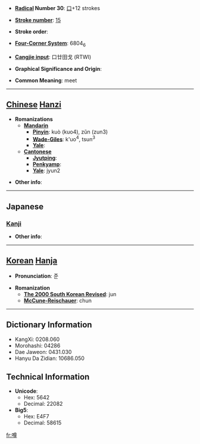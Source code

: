 * '''[[Wiktionary:Chinese radical index| Radical]] Number 30''': [[Wiktionary:Chinese radical index 口|口]]+12 strokes

* '''[[Wiktionary:Chinese total strokes index|Stroke number]]''': [[Wiktionary:Chinese total strokes index 15|15]]

* '''Stroke order''': 

* '''[[Wiktionary:Chinese four corner index|Four-Corner System]]''': 6804<sub>6</sub>

* '''[[Wiktionary:Chinese Cangjie index|Cangjie input]]''': 口廿田戈 (RTWI)

* '''Graphical Significance and Origin''': 

* '''Common Meaning''': meet

----

== [[Chinese]] [[Hanzi]] ==

* '''Romanizations'''
** '''[[Mandarin]]'''
*** '''[[Pinyin]]''': kuò (kuo4), zǔn (zun3)
*** '''[[Wade-Giles]]''': k'uo<sup>4</sup>, tsun<sup>3</sup>
*** '''[[Yale]]''': 
** '''[[Cantonese]]'''
*** '''[[Jyutping]]''':
*** '''[[Penkyamp]]''': 
*** '''[[Yale]]''': jyun2

* '''Other info''': 

----

==Japanese==
===[[Kanji]]===
{{kanji|on readings=[[そん]] (son)
|kun readings=[[うわさ]] (uwasa)
}}

* '''Other info''':  

----

== [[Korean]] [[Hanja]] ==

* '''Pronunciation''': 준

* '''Romanization'''
** '''[[The 2000 South Korean Revised Romanization|The 2000 South Korean Revised]]''': jun
** '''[[McCune-Reischauer]]''': chun

----

== Dictionary Information ==

* KangXi: 0208.060
* Morohashi: 04286
* Dae Jaweon: 0431.030
* Hanyu Da Zidian: 10686.050

== Technical Information ==

* '''Unicode''':
** Hex: 5642
** Decimal: 22082
* '''Big5''':
** Hex: E4F7
** Decimal: 58615

[[fr:噂]]